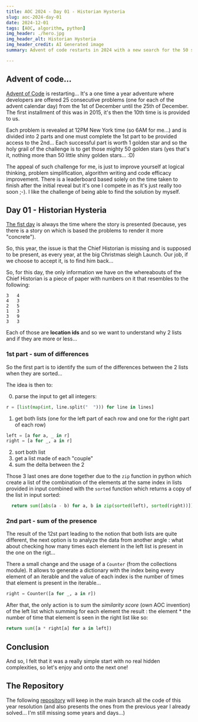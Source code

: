 ```yaml
---
title: AOC 2024 - Day 01 - Historian Hysteria
slug: aoc-2024-day-01
date: 2024-12-01
tags: [AOC, algorithm, python]
img_header: ./hero.jpg
img_header_alt: Historian Hysteria
img_header_credit: AI Generated image
summary: Advent of code restarts in 2024 with a new search for the 50 stars... Here is Day 01 of the adventure...

---
```



## Advent of code...
[Advent of Code](https://adventofcode.com) is restarting... It's a one time a year adventure where developers are offered 25 consecutive problems (one for each of the advent calendar day) from the 1st of December until the 25th of December. The first installment of this was in 2015, it's then the 10th time is is provided to us.

Each problem is revealed at 12PM New York time (so 6AM for me...) and is divided into 2 parts and one must complete the 1st part to be provided access to the 2nd... Each successful part is worth 1 golden star and so the holy grail of the challenge is to get those mighty 50 golden stars (yes that's it, nothing more than 50 little shiny golden stars... :D)

The appeal of such challenge for me, is just to improve yourself at logical thinking, problem simplification, algorithm writing and code efficacy improvement. There is a leaderboard based solely on the time taken to finish after the initial reveal but it's one I compete in as it's just really too soon ;-). I like the challenge of being able to find the solution by myself.


## Day 01 - Historian Hysteria
[The fist day](https://adventofcode.com/2024/day/1) is always the time where the story is presented (because, yes there is a story on which is based the problems to render it more "concrete").

So, this year, the issue is that the Chief Historian is missing and is supposed to be present, as every year, at the big Christmas sleigh Launch. Our job, if we choose to accept it, is to find him back...

<BlogImage src="2024/aoc-2024-day-01/historians.jpg" alt="What's the target here?" />

So, for this day, the only information we have on the whereabouts of the Chief Historian is a piece of paper with numbers on it that resembles to the following:
```text
3   4
4   3
2   5
1   3
3   9
3   3
```

Each of those are **location ids** and so we want to understand why 2 lists and if they are more or less...

### 1st part - sum of differences
So the first part is to identify the sum of the differences between the 2 lists when they are sorted...

The idea is then to:

0. parse the input to get all integers:
```python
r = [list(map(int, line.split("  "))) for line in lines]
```

1. get both lists (one for the left part of each row and one for the right part of each row)
```python
left = [a for a, _ in r]
right = [a for _, a in r]
```
2. sort both list
3. get a list made of each "couple"
4. sum the delta between the 2 

Those 3 last ones are done together due to the `zip` function in python which create a list of the combination of the elements at the same index in lists provided in input combined with the `sorted` function which returns a copy of the list in input sorted:
```python
  return sum([abs(a - b) for a, b in zip(sorted(left), sorted(right))])
```

### 2nd part - sum of the presence
The result of the 12st part leading to the notion that both lists are quite different, the next option is to analyze the data from another angle : what about checking how many times each element in the left list is present in the one on the rigt...

There a small change and the usage of a `Counter` (from the collections module). It allows to generate a dictionary with the index being every element of an iterable and the value of each index is the number of times that element is present in the iterable...
```python
right = Counter([a for _, a in r])
```

After that, the only action is to sum the *similarity score* (own AOC invention) of the left list which summing for each element the result : the element * the number of time that element is seen in the right list like so:
```python
return sum([a * right[a] for a in left])
```

## Conclusion
And so, I felt that it was a really simple start with no real hidden complexities, so let's enjoy and onto the next one!

## The Repository

The following [repository](https://github.com/yalit/advent-of-code) will keep in the main branch all the code of this year resolution (and also presents the ones from the previous year I already solved... I'm still missing some years and days...)


